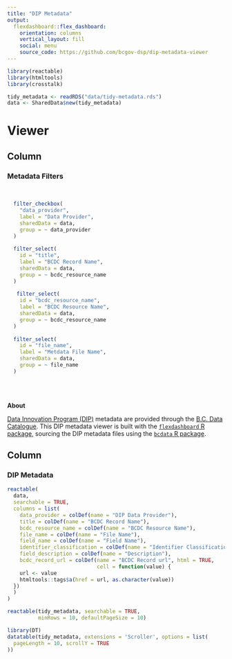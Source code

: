 ```yaml
---
title: "DIP Metadata"
output: 
  flexdashboard::flex_dashboard:
    orientation: columns
    vertical_layout: fill
    social: menu
    source_code: https://github.com/bcgov-dsp/dip-metadata-viewer
---
```


<!--
Copyright 2021 Province of British Columbia

Licensed under the Apache License, Version 2.0 (the "License");
you may not use this file except in compliance with the License.
You may obtain a copy of the License at

http://www.apache.org/licenses/LICENSE-2.0

Unless required by applicable law or agreed to in writing, software distributed under the License is distributed on an "AS IS" BASIS,
WITHOUT WARRANTIES OR CONDITIONS OF ANY KIND, either express or implied.
See the License for the specific language governing permissions and limitations under the License.
-->


```r
library(reactable)
library(htmltools)
library(crosstalk)

tidy_metadata <- readRDS("data/tidy-metadata.rds")
data <- SharedData$new(tidy_metadata)
```



Viewer
======================================================================


Column {data-width=200}
-------------------------------------

### Metadata Filters

<br/>

```r
  filter_checkbox(
    "data_provider",
    label = "Data Provider",
    sharedData = data,
    group = ~ data_provider
  )
  
  filter_select(
    id = "title",
    label = "BCDC Record Name",
    sharedData = data,
    group = ~ bcdc_resource_name
  )
  
   filter_select(
    id = "bcdc_resource_name",
    label = "BCDC Resource Name",
    sharedData = data,
    group = ~ bcdc_resource_name
  )
  
  filter_select(
    id = "file_name",
    label = "Metdata File Name",
    sharedData = data,
    group = ~ file_name
  )
```


<br/>
<br/>


**About**

[Data Innovation Program (DIP)](https://www2.gov.bc.ca/gov/content?id=2F6E3BF426034EDBA62F3F016EE2313D) metadata are provided through the [B.C. Data Catalogue](https://catalogue.data.gov.bc.ca/group/data-innovation-program). This DIP metadata viewer is built with the [`flexdashboard` R package](https://rmarkdown.rstudio.com/flexdashboard/), sourcing the DIP metadata files using the [`bcdata` R package](https://bcgov.github.io/bcdata/).
  

  


Column {data-width=800}
-------------------------------------

### DIP Metadata

```r
reactable(
  data,
  searchable = TRUE,
  columns = list(
    data_provider = colDef(name = "DIP Data Provider"),
    title = colDef(name = "BCDC Record Name"),
    bcdc_resource_name = colDef(name = "BCDC Resource Name"),
    file_name = colDef(name = "File Name"),
    field_name = colDef(name = "Field Name"),
    identifier_classification = colDef(name = "Identifier Classification"),
    field_description = colDef(name = "Description"),
    bcdc_record_url = colDef(name = "BCDC Record url", html = TRUE,
                             cell = function(value) {
    url <- value
    htmltools::tags$a(href = url, as.character(value))
  })
  )
)
```


```r
reactable(tidy_metadata, searchable = TRUE,
          minRows = 10, defaultPageSize = 10)
```


```r
library(DT)
datatable(tidy_metadata, extensions = 'Scroller', options = list(
  pageLength = 10, scrollY = TRUE
))
```



